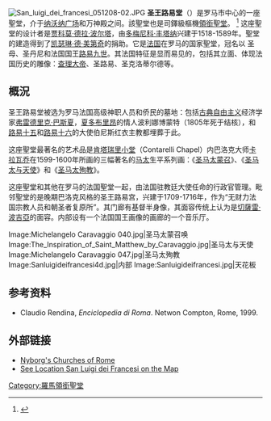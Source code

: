 [[File:San_luigi_dei_francesi_051208-02.JPG|thumb]]
'''圣王路易堂'''（{{lang-it|San Luigi dei Francesi}}）是罗马市中心的一座聖堂，介于[[纳沃纳广场|纳沃纳广场]]和万神殿之间。該聖堂也是司鐸級樞機[[領銜聖堂|領銜聖堂]]。 <ref>{{cite web|title=San Luigi dei Francesi (Cardinal Titular Church)|url=http://www.catholic-hierarchy.org/diocese/d1l09.html|publisher=Catholic-hierarchy.org|accessdate=2012-09-17|archive-date=2012-09-24|archive-url=https://web.archive.org/web/20120924043111/http://catholic-hierarchy.org/diocese/d1l09.html|dead-url=no}}</ref>
这座聖堂的设计者是[[贾科莫·德拉·波尔塔|贾科莫·德拉·波尔塔]]，由[[多梅尼科·丰塔纳|多梅尼科·丰塔纳]]兴建于1518-1589年。聖堂的建造得到了[[凯瑟琳·德·美第奇|凯瑟琳·德·美第奇]]的捐助。它是[[法国|法国]]在罗马的国家聖堂，冠名以 圣母、圣丹尼和法国国王[[路易九世_(法兰西)|路易九世]]。其法国特征是显而易见的，包括其立面、体现法国历史的雕像：[[查理大帝|查理大帝]]、圣路易、圣克洛蒂尔德等。

==概況==
圣王路易堂被选为罗马法国高级神职人员和侨民的墓地：包括[[古典自由主义|古典自由主义]]经济学家[[弗雷德里克·巴斯夏|弗雷德里克·巴斯夏]]，[[弗朗索瓦-勒内·德·夏多布里昂|夏多布里昂]]的情人波利娜博蒙特（1805年死于结核），和[[路易十五|路易十五]]和[[路易十六|路易十六]]的大使伯尼斯红衣主教都埋葬于此。

这座聖堂最著名的艺术品是[[肯塔瑞里小堂|肯塔瑞里小堂]]（Contarelli Chapel）内巴洛克大师[[卡拉瓦乔|卡拉瓦乔]]在1599-1600年所画的三幅著名的[[马太|马太]]生平系列画：《[[圣马太蒙召|圣马太蒙召]]》、《[[圣马太与天使|圣马太与天使]]》和《[[圣马太殉教|圣马太殉教]]》。

这座聖堂和其他在罗马的法国聖堂一起，由法国驻教廷大使任命的行政官管理。毗邻聖堂的是晚期巴洛克风格的圣王路易宫，兴建于1709-1716年，作为“无财力法国宗教人员和朝圣者复原所”。其门廊有基督半身像，其面容传统上认为是[[切薩雷·波吉亞|切薩雷·波吉亞]]的面容。内部设有一个法国国王画像的画廊的一个音乐厅。

<gallery>
Image:Michelangelo Caravaggio 040.jpg|圣马太蒙召唤
Image:The_Inspiration_of_Saint_Matthew_by_Caravaggio.jpg|圣马太与天使
Image:Michelangelo Caravaggio 047.jpg|圣马太殉教
Image:Sanluigideifrancesi4d.jpg|内部
Image:Sanluigideifrancesi.jpg|天花板
</gallery>

== 参考资料 ==
* Claudio Rendina, ''Enciclopedia di Roma''. Netwon Compton, Rome, 1999.
<references/>

== 外部链接 ==
{{commons|San Luigi dei Francesi|San Luigi dei Francesi}}
* [http://roma.katolsk.no/luigifrancesi.htm Nyborg's Churches of Rome]{{Wayback|url=http://roma.katolsk.no/luigifrancesi.htm |date=20060718152714 }}
* [https://web.archive.org/web/20070929125758/http://roma.cercachetrovi.it/?q=san-luigi-dei-francesi-caravaggio-contarelli-chape See Location San Luigi dei Francesi on the Map]

{{coord|41|53|58|N|12|28|29|E|region:IT_type:landmark_source:dewiki|display=title}}
{{罗马地标}}

{{Authority control}}
[[Category:羅馬領銜聖堂|Category:羅馬領銜聖堂]]